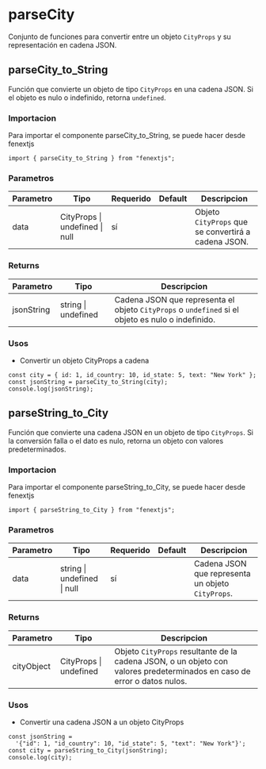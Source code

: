 # parseCity

Conjunto de funciones para convertir entre un objeto `CityProps` y su representación en cadena JSON.

## parseCity_to_String

Función que convierte un objeto de tipo `CityProps` en una cadena JSON. Si el objeto es nulo o indefinido, retorna `undefined`.

### Importacion

Para importar el componente parseCity_to_String, se puede hacer desde fenextjs

```tsx copy
import { parseCity_to_String } from "fenextjs";
```

### Parametros

| Parametro | Tipo                           | Requerido | Default | Descripcion                                         |
| --------- | ------------------------------ | --------- | ------- | --------------------------------------------------- |
| data      | CityProps \| undefined \| null | sí        |         | Objeto `CityProps` que se convertirá a cadena JSON. |

### Returns

| Parametro  | Tipo                | Descripcion                                                                                       |
| ---------- | ------------------- | ------------------------------------------------------------------------------------------------- |
| jsonString | string \| undefined | Cadena JSON que representa el objeto `CityProps` o `undefined` si el objeto es nulo o indefinido. |

### Usos

- Convertir un objeto CityProps a cadena

```tsx copy
const city = { id: 1, id_country: 10, id_state: 5, text: "New York" };
const jsonString = parseCity_to_String(city);
console.log(jsonString);
```

## parseString_to_City

Función que convierte una cadena JSON en un objeto de tipo `CityProps`. Si la conversión falla o el dato es nulo, retorna un objeto con valores predeterminados.

### Importacion

Para importar el componente parseString_to_City, se puede hacer desde fenextjs

```tsx copy
import { parseString_to_City } from "fenextjs";
```

### Parametros

| Parametro | Tipo                        | Requerido | Default | Descripcion                                       |
| --------- | --------------------------- | --------- | ------- | ------------------------------------------------- |
| data      | string \| undefined \| null | sí        |         | Cadena JSON que representa un objeto `CityProps`. |

### Returns

| Parametro  | Tipo                   | Descripcion                                                                                                              |
| ---------- | ---------------------- | ------------------------------------------------------------------------------------------------------------------------ |
| cityObject | CityProps \| undefined | Objeto `CityProps` resultante de la cadena JSON, o un objeto con valores predeterminados en caso de error o datos nulos. |

### Usos

- Convertir una cadena JSON a un objeto CityProps

```tsx copy
const jsonString =
  '{"id": 1, "id_country": 10, "id_state": 5, "text": "New York"}';
const city = parseString_to_City(jsonString);
console.log(city);
```
